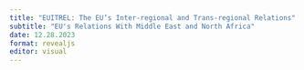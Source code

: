 ```yaml
---
title: "EUITREL: The EU’s Inter-regional and Trans-regional Relations"
subtitle: "EU's Relations With Middle East and North Africa"
date: 12.28.2023
format: revealjs
editor: visual
---
```

